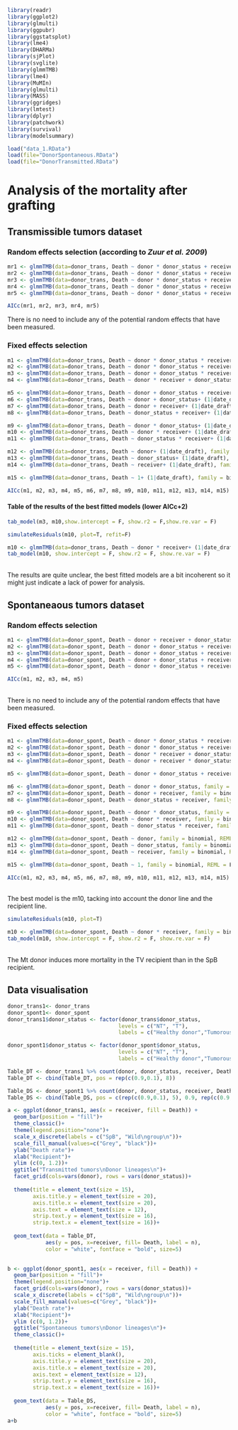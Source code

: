 ```r
library(readr)
library(ggplot2)
library(glmulti)
library(ggpubr)
library(ggstatsplot)
library(lme4)
library(DHARMa)
library(sjPlot)
library(svglite)
library(glmmTMB)
library(lme4)
library(MuMIn)
library(glmulti)
library(MASS)
library(ggridges)
library(lmtest)
library(dplyr)
library(patchwork)
library(survival)
library(modelsummary)

load("data_1.RData")
load(file="DonorSpontaneous.RData")
load(file="DonorTransmitted.RData")
```

# Analysis of the mortality after grafting 

## Transmissible tumors dataset

### Random effects selection (according to _Zuur et al. 2009_)

```r
mr1 <- glmmTMB(data=donor_trans, Death ~ donor * donor_status + receiver + (1|lot) + (1|date_draft), family = binomial, REML = T)
mr2 <- glmmTMB(data=donor_trans, Death ~ donor * donor_status + receiver + (1|date_draft/lot), family = binomial, REML = T)
mr3 <- glmmTMB(data=donor_trans, Death ~ donor * donor_status + receiver + (1|lot), family = binomial, REML = T)
mr4 <- glmmTMB(data=donor_trans, Death ~ donor * donor_status + receiver + (1|date_draft), family = binomial, REML = T)
mr5 <- glmmTMB(data=donor_trans, Death ~ donor * donor_status + receiver, family = binomial, REML = T)

AICc(mr1, mr2, mr3, mr4, mr5) 
```

There is no need to include any of the potential random effects that have been measured.

### Fixed effects selection

```r

m1 <- glmmTMB(data=donor_trans, Death ~ donor * donor_status * receiver+ (1|date_draft), family = binomial, REML = F)
m2 <- glmmTMB(data=donor_trans, Death ~ donor * donor_status + receiver+ (1|date_draft), family = binomial, REML = F)
m3 <- glmmTMB(data=donor_trans, Death ~ donor + donor_status * receiver+ (1|date_draft), family = binomial, REML = F)
m4 <- glmmTMB(data=donor_trans, Death ~ donor * receiver + donor_status+ (1|date_draft), family = binomial, REML = F)

m5 <- glmmTMB(data=donor_trans, Death ~ donor + donor_status + receiver+ (1|date_draft), family = binomial, REML = F)
m6 <- glmmTMB(data=donor_trans, Death ~ donor + donor_status+ (1|date_draft), family = binomial, REML = F)
m7 <- glmmTMB(data=donor_trans, Death ~ donor + receiver+ (1|date_draft), family = binomial, REML = F)
m8 <- glmmTMB(data=donor_trans, Death ~ donor_status + receiver+ (1|date_draft), family = binomial, REML = F)

m9 <- glmmTMB(data=donor_trans, Death ~ donor * donor_status+ (1|date_draft), family = binomial, REML = F)
m10 <- glmmTMB(data=donor_trans, Death ~ donor * receiver+ (1|date_draft), family = binomial, REML = F)
m11 <- glmmTMB(data=donor_trans, Death ~ donor_status * receiver+ (1|date_draft), family = binomial, REML = F)

m12 <- glmmTMB(data=donor_trans, Death ~ donor+ (1|date_draft), family = binomial, REML = F)
m13 <- glmmTMB(data=donor_trans, Death ~ donor_status+ (1|date_draft), family = binomial, REML = F)
m14 <- glmmTMB(data=donor_trans, Death ~ receiver+ (1|date_draft), family = binomial, REML = F)

m15 <- glmmTMB(data=donor_trans, Death ~ 1+ (1|date_draft), family = binomial, REML = F)

AICc(m1, m2, m3, m4, m5, m6, m7, m8, m9, m10, m11, m12, m13, m14, m15)
```

#### Table of the results of the best fitted models (lower AICc+2)

```r
tab_model(m3, m10,show.intercept = F, show.r2 = F,show.re.var = F)
```

```r
simulateResiduals(m10, plot=T, refit=F)
```

```r
m10 <- glmmTMB(data=donor_trans, Death ~ donor * receiver+ (1|date_draft), family = binomial, REML = T)
tab_model(m10, show.intercept = F, show.r2 = F, show.re.var = F)
```

\
The results are quite unclear, the best fitted models are a bit incoherent so it might just indicate a lack of power for analysis.

## Spontaneaous tumors dataset

### Random effects selection

```r
m1 <- glmmTMB(data=donor_spont, Death ~ donor + receiver + donor_status + (1|lot) + (1|date_draft), family = binomial, REML = T)
m2 <- glmmTMB(data=donor_spont, Death ~ donor + donor_status + receiver + (1|date_draft/lot), family = binomial, REML = T)
m3 <- glmmTMB(data=donor_spont, Death ~ donor + donor_status + receiver + (1|lot), family = binomial, REML = T)
m4 <- glmmTMB(data=donor_spont, Death ~ donor + donor_status + receiver + (1|date_draft), family = binomial, REML = T)
m5 <- glmmTMB(data=donor_spont, Death ~ donor + donor_status + receiver, family = binomial, REML = T)

AICc(m1, m2, m3, m4, m5) 
```
\
There is no need to include any of the potential random effects that have been measured.

### Fixed effects selection

```r
m1 <- glmmTMB(data=donor_spont, Death ~ donor * donor_status * receiver, family = binomial, REML = F)
m2 <- glmmTMB(data=donor_spont, Death ~ donor * donor_status + receiver, family = binomial, REML = F)
m3 <- glmmTMB(data=donor_spont, Death ~ donor * receiver + donor_status, family = binomial, REML = F)
m4 <- glmmTMB(data=donor_spont, Death ~ donor + receiver * donor_status, family = binomial, REML = F)

m5 <- glmmTMB(data=donor_spont, Death ~ donor + donor_status + receiver, family = binomial, REML = F)

m6 <- glmmTMB(data=donor_spont, Death ~ donor + donor_status, family = binomial, REML = F)
m7 <- glmmTMB(data=donor_spont, Death ~ donor + receiver, family = binomial, REML = F)
m8 <- glmmTMB(data=donor_spont, Death ~ donor_status + receiver, family = binomial, REML = F)

m9 <- glmmTMB(data=donor_spont, Death ~ donor * donor_status, family = binomial, REML = F)
m10 <- glmmTMB(data=donor_spont, Death ~ donor * receiver, family = binomial, REML = F)
m11 <- glmmTMB(data=donor_spont, Death ~ donor_status * receiver, family = binomial, REML = F)

m12 <- glmmTMB(data=donor_spont, Death ~ donor, family = binomial, REML = F)
m13 <- glmmTMB(data=donor_spont, Death ~ donor_status, family = binomial, REML = F)
m14 <- glmmTMB(data=donor_spont, Death ~ receiver, family = binomial, REML = F)

m15 <- glmmTMB(data=donor_spont, Death ~ 1, family = binomial, REML = F)

AICc(m1, m2, m3, m4, m5, m6, m7, m8, m9, m10, m11, m12, m13, m14, m15)
```
\
The best model is the m10, tacking into account the donor line and the recipient line.
\

```r
simulateResiduals(m10, plot=T)
```

```r
m10 <- glmmTMB(data=donor_spont, Death ~ donor * receiver, family = binomial, REML = T)
tab_model(m10, show.intercept = F, show.r2 = F, show.re.var = F) 
```

\
The Mt donor induces more mortality in the TV recipient than in the SpB recipient.

## Data visualisation

```r
donor_trans1<- donor_trans
donor_spont1<- donor_spont
donor_trans1$donor_status <- factor(donor_trans$donor_status,
                                   levels = c("NT", "T"),
                                   labels = c("Healthy donor","Tumorous donor"))

donor_spont1$donor_status <- factor(donor_spont$donor_status,
                                   levels = c("NT", "T"),
                                   labels = c("Healthy donor","Tumorous donor"))

Table_DT <- donor_trans1 %>% count(donor, donor_status, receiver, Death, sort = F)
Table_DT <- cbind(Table_DT, pos = rep(c(0.9,0.1), 8))

Table_DS <- donor_spont1 %>% count(donor, donor_status, receiver, Death, sort = F)
Table_DS <- cbind(Table_DS, pos = c(rep(c(0.9,0.1), 5), 0.9, rep(c(0.9,0.1), 2)))

a <- ggplot(donor_trans1, aes(x = receiver, fill = Death)) +
  geom_bar(position = "fill")+
  theme_classic()+
  theme(legend.position="none")+
  scale_x_discrete(labels = c("SpB", "Wild\ngroup\n"))+
  scale_fill_manual(values=c("Grey", "black"))+
  ylab("Death rate")+
  xlab("Recipient")+
  ylim (c(0, 1.2))+
  ggtitle("Transmitted tumors\nDonor lineages\n")+
  facet_grid(cols=vars(donor), rows = vars(donor_status))+
  
  theme(title = element_text(size = 15),
        axis.title.y = element_text(size = 20),
        axis.title.x = element_text(size = 20),
        axis.text = element_text(size = 12),
        strip.text.y = element_text(size = 16),
        strip.text.x = element_text(size = 16))+
  
  geom_text(data = Table_DT,
            aes(y = pos, x=receiver, fill= Death, label = n), 
            color = "white", fontface = "bold", size=5)
  

b <- ggplot(donor_spont1, aes(x = receiver, fill = Death)) +
  geom_bar(position = "fill")+
  theme(legend.position="none")+
  facet_grid(cols=vars(donor), rows = vars(donor_status))+
  scale_x_discrete(labels = c("SpB", "Wild\ngroup\n"))+
  scale_fill_manual(values=c("Grey", "black"))+
  ylab("Death rate")+
  xlab("Recipient")+
  ylim (c(0, 1.2))+
  ggtitle("Spontaneous tumors\nDonor lineages\n")+
  theme_classic()+
  
  theme(title = element_text(size = 15),
        axis.ticks = element_blank(),
        axis.title.y = element_text(size = 20),
        axis.title.x = element_text(size = 20),
        axis.text = element_text(size = 12),
        strip.text.y = element_text(size = 16),
        strip.text.x = element_text(size = 16))+
  
  geom_text(data = Table_DS,
            aes(y = pos, x=receiver, fill= Death, label = n), 
            color = "white", fontface = "bold", size=5)
a+b
```

